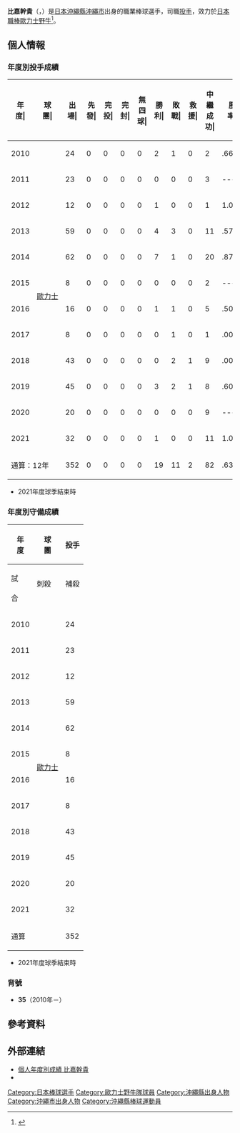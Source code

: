 {{Infobox NPB player|
|name=比嘉幹貴|
|image=Higa motoki.jpg|
|width=300|
|position=投手|
|team=歐力士野牛|
|number=35|
|bats=右|
|throws=右|
|birthdate={{birth_date_and_age|1982|12|7|mf=y}}|
|birthplace={{JPN}}[[沖繩縣|沖繩縣]][[沖繩市|沖繩市]]|
|debutdate=8月13日
|debutyear=2010年
|debutteam=歐力士野牛
|statyear=2021年球季
|stat1label=勝投－敗投
|stat1value=19－11
|stat2label=中繼－救援
|stat2value=82－2
|stat3label=三振－四壞
|stat3value=251－62
|stat4label=防禦率
|stat4value=2.72
|teams=<nowiki></nowiki> 
* 沖繩縣立コザ高等學校
* 國際武道大學
* [[日立製作所|日立製作所]]
* [[歐力士野牛|歐力士野牛]](2010年－)
}}

'''比嘉幹貴'''（{{jpn|j=比嘉 幹貴|hg=ひが もとき|rm=Higa Motoki}}，{{bd|1982年|12月7日|catIdx=Higa, Motoki}}）是[[日本|日本]][[沖繩縣|沖繩縣]][[沖繩市|沖繩市]]出身的職業棒球選手，司職[[投手|投手]]，效力於[[日本職棒|日本職棒]][[歐力士野牛|歐力士野牛]]<ref>{{cite web|url=https://www.sponichi.co.jp/baseball/news/2014/05/05/kiji/K20140505008103720.html|title=森脇監督　お見事火消しの比嘉絶賛「本当に切り札」|publisher=日刊體育|date=2014-05-05|access-date=2020-12-23|archive-date=2020-01-12|archive-url=https://web.archive.org/web/20200112152245/https://www.sponichi.co.jp/baseball/news/2014/05/05/kiji/K20140505008103720.html|dead-url=no}}</ref>。 

== 個人情報 ==
=== 年度別投手成績 ===
{| class="wikitable" style="text-align:right; font-size:small"
|-bgcolor="#efefef"
!年<br>度|!!球<br>團|!!出<br>場|!!先<br>發|!!完<br>投|!!完<br>封|!!無<br>四<br>球|!!勝<br>利|!!敗<br>戰|!!救<br>援|!!中<br>繼<br>成<br>功|!!勝<br>率|!!打<br>者|!!投<br>球<br>局<br>數|!!被<br>安<br>打|!!被<br>全<br>壘<br>打|!!保<br>送|!!敬<br>遠|!!觸<br>身<br>球|!!三<br>振<br>數|!!暴<br>投|!!犯<br>規|!!失分|!!自<br>責<br>分|!!防<br>禦<br>率|!!WHIP
|-
|style="text-align:center;"|2010
|rowspan="12" style="text-align: center; white-space: nowrap;"|[[歐力士野牛|歐力士]]
|24||0||0||0||0||2||1||0||2||.667||78||21.2||14||0||1||0||1||12||0||0||3||3||1.25||0.69
|-
|style="text-align:center;"|2011
|23||0||0||0||0||0||0||0||3||----||105||22.2||28||3||6||0||2||21||0||1||21||18||7.15||1.50
|-
|style="text-align:center;"|2012
|12||0||0||0||0||1||0||0||1||1.000||34||10.0||8||0||0||0||0||5||0||1||2||2||1.80||0.80
|-
|style="text-align:center;"|2013
|59||0||0||0||0||4||3||0||11||.571||235||59.1||52||4||11||0||1||54||0||0||15||14||2.12||1.06
|-
|style="text-align:center;"|2014
|62||0||0||0||0||7||1||0||20||.875||231||56.2||53||2||12||2||1||48||0||0||9||5||0.79||1.15
|-
|style="text-align:center;"|2015
|8||0||0||0||0||0||0||0||2||----||34||5.0||16||1||2||1||1||5||0||0||9||9||16.20||3.60
|-
|style="text-align:center;"|2016
|16||0||0||0||0||1||1||0||5||.500||43||9.1||13||3||3||2||0||10||0||0||5||5||4.82||1.71
|-
|style="text-align:center;"|2017
|8||0||0||0||0||0||1||0||1||.000||31||8.1||6||2||0||0||0||12||0||0||3||3||3.24||0.72
|-
|style="text-align:center;"|2018
|43||0||0||0||0||0||2||1||9||.000||135||35.1||25||3||7||'''5'''||3||22||0||0||10||8||2.04||0.91
|-
|style="text-align:center;"|2019
|45||0||0||0||0||3||2||1||8||.600||141||33.1||32||5||11||2||2||36||0||0||19||17||4.59||1.29
|-
|style="text-align:center;"|2020
|20||0||0||0||0||0||0||0||9||----||49||12.2||5||1||5||2||1||11||0||0||1||1||0.71||0.79
|-
|style="text-align:center;"|2021
|32||0||0||0||0||1||0||0||11||1.000||75||20.1||14||2||4||4||0||15||0||0||4||4||1.77||0.89
|-
!colspan="2"|通算：12年
|352||0||0||0||0||19||11||2||82||.633||1191||294.2||266||26||62||18||12||251||0||2||101||89||2.72||1.11
|}
* 2021年度球季結束時

=== 年度別守備成績 ===
{| class="wikitable" style="text-align: right; font-size: small; border-collapse:collapse; padding: 1px;"
!rowspan="2"|年<br />度!!rowspan="2"|球<br />團!!colspan="6"|投手
|-style="line-height:1.25em; text-align:center;"
!試<br /><br />合!!刺殺<br /><br />!!補殺<br /><br />!!失策<br /><br />!!併殺<br /><br />!!守備率<br /><br />
|-
|style="text-align:center;"|2010
|rowspan="12" style="text-align: center; white-space:nowrap;"|[[歐力士野牛|歐力士]]
|24||1||5||1||0||.857
|-
|style="text-align:center;"|2011
|23||2||5||1||0||.875
|-
|style="text-align:center;"|2012
|12||1||3||0||0||1.000
|-
|style="text-align:center;"|2013
|59||4||15||0||2||1.000
|-
|style="text-align:center;"|2014
|62||3||7||1||1||.909
|-
|style="text-align:center;"|2015
|8||0||0||0||0||----
|-
|style="text-align:center;"|2016
|16||0||3||0||0||1.000
|-
|style="text-align:center;"|2017
|8||1||0||0||0||1.000
|-
|style="text-align:center;"|2018
|43||1||7||0||0||1.000
|-
|style="text-align:center;"|2019
|45||1||8||0||1||1.000
|-
|style="text-align:center;"|2020
|20||2||3||0||0||1.000
|-
|style="text-align:center;"|2021
|32||3||1||0||0||1.000
|-
!colspan="2"|通算
|352||19||57||3||4||.962
|}
* 2021年度球季結束時

=== 背號 ===
* '''35'''（2010年－）

== 參考資料 ==
{{reflist}}

== 外部連結 ==
* [https://npb.jp/bis/players/81085131.html 個人年度別成績 比嘉幹貴] {{Wayback|url=https://npb.jp/bis/players/81085131.html |date=20210116002546 }} {{ja icon}} 
* {{Baseballstats|brm=higa--001mot}}

{{歐力士野牛球團球員名單}}
{{DEFAULTSORT:Higa, Motoki}}
[[Category:日本棒球選手|Category:日本棒球選手]]
[[Category:歐力士野牛隊球員|Category:歐力士野牛隊球員]]
[[Category:沖繩縣出身人物|Category:沖繩縣出身人物]]
[[Category:沖繩市出身人物|Category:沖繩市出身人物]]
[[Category:沖繩縣棒球運動員|Category:沖繩縣棒球運動員]]